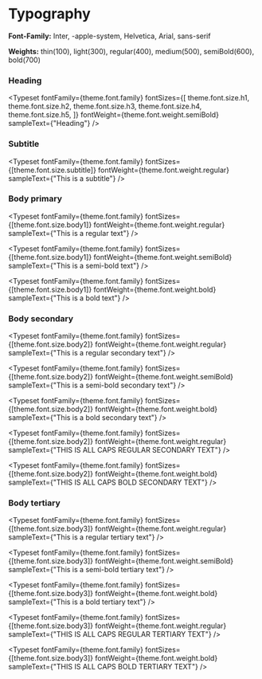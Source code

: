 

<Meta title="Design Tokens/Typography" />

# Typography

**Font-Family:** Inter, -apple-system, Helvetica, Arial, sans-serif

**Weights:** thin(100), light(300), regular(400), medium(500), semiBold(600), bold(700)

### Heading

<Typeset
  fontFamily={theme.font.family}
  fontSizes={[
    theme.font.size.h1,
    theme.font.size.h2,
    theme.font.size.h3,
    theme.font.size.h4,
    theme.font.size.h5,
  ]}
  fontWeight={theme.font.weight.semiBold}
  sampleText={"Heading"}
/>

### Subtitle

<Typeset
  fontFamily={theme.font.family}
  fontSizes={[theme.font.size.subtitle]}
  fontWeight={theme.font.weight.regular}
  sampleText={"This is a subtitle"}
/>

### Body primary

<Typeset
  fontFamily={theme.font.family}
  fontSizes={[theme.font.size.body1]}
  fontWeight={theme.font.weight.regular}
  sampleText={"This is a regular text"}
/>

<Typeset
  fontFamily={theme.font.family}
  fontSizes={[theme.font.size.body1]}
  fontWeight={theme.font.weight.semiBold}
  sampleText={"This is a semi-bold text"}
/>

<Typeset
  fontFamily={theme.font.family}
  fontSizes={[theme.font.size.body1]}
  fontWeight={theme.font.weight.bold}
  sampleText={"This is a bold text"}
/>

### Body secondary

<Typeset
  fontFamily={theme.font.family}
  fontSizes={[theme.font.size.body2]}
  fontWeight={theme.font.weight.regular}
  sampleText={"This is a regular secondary text"}
/>

<Typeset
  fontFamily={theme.font.family}
  fontSizes={[theme.font.size.body2]}
  fontWeight={theme.font.weight.semiBold}
  sampleText={"This is a semi-bold secondary text"}
/>

<Typeset
  fontFamily={theme.font.family}
  fontSizes={[theme.font.size.body2]}
  fontWeight={theme.font.weight.bold}
  sampleText={"This is a bold secondary text"}
/>

<Typeset
  fontFamily={theme.font.family}
  fontSizes={[theme.font.size.body2]}
  fontWeight={theme.font.weight.regular}
  sampleText={"THIS IS ALL CAPS REGULAR SECONDARY TEXT"}
/>

<Typeset
  fontFamily={theme.font.family}
  fontSizes={[theme.font.size.body2]}
  fontWeight={theme.font.weight.bold}
  sampleText={"THIS IS ALL CAPS BOLD SECONDARY TEXT"}
/>

### Body tertiary

<Typeset
  fontFamily={theme.font.family}
  fontSizes={[theme.font.size.body3]}
  fontWeight={theme.font.weight.regular}
  sampleText={"This is a regular tertiary text"}
/>

<Typeset
  fontFamily={theme.font.family}
  fontSizes={[theme.font.size.body3]}
  fontWeight={theme.font.weight.semiBold}
  sampleText={"This is a semi-bold tertiary text"}
/>

<Typeset
  fontFamily={theme.font.family}
  fontSizes={[theme.font.size.body3]}
  fontWeight={theme.font.weight.bold}
  sampleText={"This is a bold tertiary text"}
/>

<Typeset
  fontFamily={theme.font.family}
  fontSizes={[theme.font.size.body3]}
  fontWeight={theme.font.weight.regular}
  sampleText={"THIS IS ALL CAPS REGULAR TERTIARY TEXT"}
/>

<Typeset
  fontFamily={theme.font.family}
  fontSizes={[theme.font.size.body3]}
  fontWeight={theme.font.weight.bold}
  sampleText={"THIS IS ALL CAPS BOLD TERTIARY TEXT"}
/>
